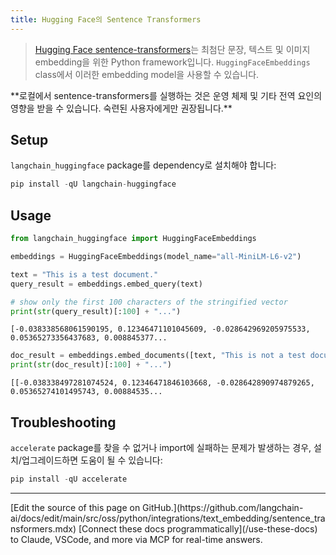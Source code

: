 ```yaml
---
title: Hugging Face의 Sentence Transformers
---
```


>[Hugging Face sentence-transformers](https://huggingface.co/sentence-transformers)는 최첨단 문장, 텍스트 및 이미지 embedding을 위한 Python framework입니다.
>`HuggingFaceEmbeddings` class에서 이러한 embedding model을 사용할 수 있습니다.

<Warning>
**로컬에서 sentence-transformers를 실행하는 것은 운영 체제 및 기타 전역 요인의 영향을 받을 수 있습니다. 숙련된 사용자에게만 권장됩니다.**

</Warning>

## Setup

`langchain_huggingface` package를 dependency로 설치해야 합니다:

```python
pip install -qU langchain-huggingface
```

## Usage

```python
from langchain_huggingface import HuggingFaceEmbeddings

embeddings = HuggingFaceEmbeddings(model_name="all-MiniLM-L6-v2")

text = "This is a test document."
query_result = embeddings.embed_query(text)

# show only the first 100 characters of the stringified vector
print(str(query_result)[:100] + "...")
```

```output
[-0.038338568061590195, 0.12346471101045609, -0.028642969205975533, 0.05365273356437683, 0.008845377...
```

```python
doc_result = embeddings.embed_documents([text, "This is not a test document."])
print(str(doc_result)[:100] + "...")
```

```output
[[-0.038338497281074524, 0.12346471846103668, -0.028642890974879265, 0.05365274101495743, 0.00884535...
```

## Troubleshooting

`accelerate` package를 찾을 수 없거나 import에 실패하는 문제가 발생하는 경우, 설치/업그레이드하면 도움이 될 수 있습니다:

```python
pip install -qU accelerate
```

---

<Callout icon="pen-to-square" iconType="regular">
    [Edit the source of this page on GitHub.](https://github.com/langchain-ai/docs/edit/main/src/oss/python/integrations/text_embedding/sentence_transformers.mdx)
</Callout>
<Tip icon="terminal" iconType="regular">
    [Connect these docs programmatically](/use-these-docs) to Claude, VSCode, and more via MCP for    real-time answers.
</Tip>
